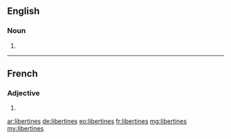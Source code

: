==English==

===Noun===
{{head|en}}

# {{plural of|libertine}}

----

==French==

===Adjective===
{{fr-adj-form}}

# {{form of|feminine plural|libertin|lang=fr}}

[[ar:libertines]]
[[de:libertines]]
[[eo:libertines]]
[[fr:libertines]]
[[mg:libertines]]
[[my:libertines]]